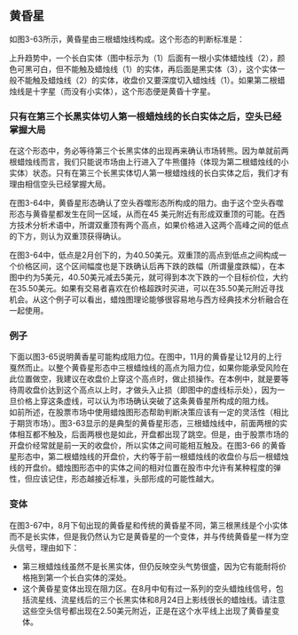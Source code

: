 
## 黄昏星
如图3-63所示，黄昏星由三根蜡烛线构成。这个形态的判断标准是：

上升趋势中，一个长白实体（图中标示为（1）后面有一根小实体蜡烛线（2），颜色可黑可白，但不能触及蜡烛线（1）的实体，再后面是黑实体（3），这个实体一般不能触及蜡烛线（2）的实体，收盘价又要深度切入蜡烛线（1）。如果第二根蜡烛线是十字星（而没有小实体），这个形态便是黄昏十字星。<br/>
<ImageRender alt='test1' width='auto' height='auto' path='/candleNew/11-eveningStar.png' />

### 只有在第三个长黑实体切人第一根蜡烛线的长白实体之后，空头已经掌握大局
在这个形态中，务必等待第三个长黑实体的出现再来确认市场转熊。因为单就前两根蜡烛线而言，我们只能说市场由上行进入了牛熊僵持（体现为第二根蜡烛线的小实体）状态。只有在第三个长黑实体切人第一根蜡烛线的长白实体之后，我们才有理由相信空头已经掌握大局。

在图3-64中，黄昏星形态确认了空头吞噬形态所构成的阻力。由于这个空头吞噬形态与黄昏星都发生在同一区域，从而在45 美元附近有形成双重顶的可能。在西方技术分析术语中，所谓双重顶有两个高点，如果价格进入这两个高峰之间的低点的下方，则认为双重顶获得确认。

在图3-64中，低点是2月创下的，为40.50美元。双重顶的高点到低点之间构成一个价格区间，这个区间幅度也是下跌确认后再下跌的跌幅（所谓量度跌幅），在本图中约为5美元，40.50美元减去5美元，就可得到本次下跌的一个目标价位，大约在35.50美元。如果有交易者喜欢在价格超跌时买进，可以在35.50美元附近寻找机会。从这个例子可以看出，蜡烛图理论能够很容易地与西方经典技术分析融合在一起使用。<br/>
<ImageRender alt='test1' width='auto' height='auto' path='/candleNew/11-eveningStar1.png' />

### 例子
下面以图3-65说明黄香星可能构成阻力位。在图中，11月的黄昏星让12月的上行戛然而止。以整个黄昏星形态中三根蜡烛线的高点为阻力位，如果你能承受风险在此位置做空，我建议在收盘价上穿这个高点时，做止损操作。在本例中，就是要等待周收盘价达到这个高点以上时，才做头入止损（即图中的虚线标示处），因为一旦价格上穿这条虚线，可以认为市场确认突破了这条黄昏星所构成的阻力线。<br/>
如前所述，在股票市场中使用蜡烛图形态帮助判断决策应该有一定的灵活性（相比于期货市场）。图3-63显示的是典型的黄昏星形态，三根蜡烛线中，前面两根的实体相互都不触及，后面两根也是如此，开盘都出现了跳空。但是，由于股票市场的开盘价经常就是前一天的收盘价，所以实体之间可能相互触及。在图3-66 的黄昏星形态中，第二根蜡烛线的开盘价，大约等于前一根蜡烛线的收盘价与后一根蜡烛线的开盘价。蜡烛图形态中的实体之间的相对位置在股市中允许有某种程度的弹性，但应该记住，形态越接近标准，头部形成的可能性越大。
<ImageRender alt='test1' width='auto' height='auto' path='/candleNew/11-eveningStar2.png' />

### 变体
在图3-67中，8月下旬出现的黄昏星和传统的黄昏星不同，第三根黑线是个小实体而不是长实体，但是我仍然认为它是黄昏星的一个变体，并与传统黄昏星一样为空头信号，理由如下：
* 第三根蜡烛线虽然不是长黑实体，但仍反映空头气势很盛，因为它有能耐将价格拖到第一个长白实体的深处。
* 这个黄昏星变体出现在阻力区。在8月中旬有过一系列的空头蜡烛线信号，包括流星线、流星线后的三个长黑实体和8月24日上影线很长的蜡烛线。请注意这些空头信号都出现在2.50美元附近，正是在这个水平线上出现了黄昏星变体。<br/>
<ImageRender alt='test1' width='auto' height='auto' path='/candleNew/11-eveningStar3.png' />
